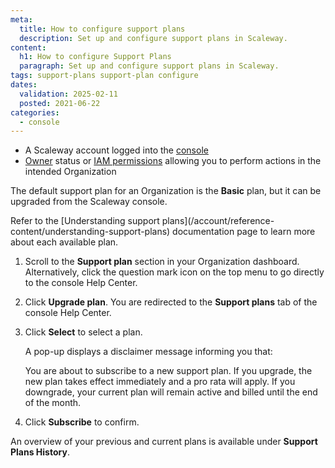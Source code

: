 ```yaml
---
meta:
  title: How to configure support plans
  description: Set up and configure support plans in Scaleway.
content:
  h1: How to configure Support Plans
  paragraph: Set up and configure support plans in Scaleway.
tags: support-plans support-plan configure
dates:
  validation: 2025-02-11
  posted: 2021-06-22
categories:
  - console
---
```




<Requirements />

- A Scaleway account logged into the [console](https://console.scaleway.com)
- [Owner](/iam/concepts/#owner) status or [IAM permissions](/iam/concepts/#permission) allowing you to perform actions in the intended Organization

The default support plan for an Organization is the **Basic** plan, but it can be upgraded from the Scaleway console.

<Message type="tip">
  Refer to the [Understanding support plans](/account/reference-content/understanding-support-plans) documentation page to learn more about each available plan.
</Message>

1. Scroll to the **Support plan** section in your Organization dashboard.
    <Message type="note">
     Alternatively, click the question mark icon on the top menu to go directly to the console Help Center.
    </Message>
2. Click **Upgrade plan**. You are redirected to the **Support plans** tab of the console Help Center.
    <Lightbox image={image} alt="" />
3. Click **Select** to select a plan.

    A pop-up displays a disclaimer message informing you that:

    <Message type="important">
     You are about to subscribe to a new support plan. If you upgrade, the new plan takes effect immediately and a pro rata will apply. If you downgrade, your current plan will remain active and billed until the end of the month.
    </Message>

4. Click **Subscribe** to confirm.

An overview of your previous and current plans is available under **Support Plans History**.
